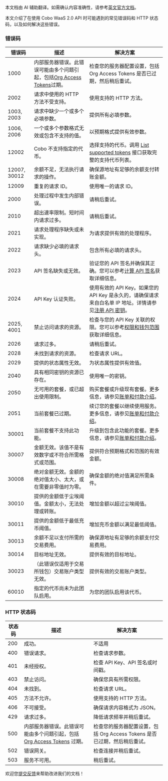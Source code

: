 <Note>本文档由 AI 辅助翻译。如需确认内容准确性，请参考[英文官方文档](https://www.cobo.com/developers/v2/guides/overview/introduction)。</Note>

本文介绍了在使用 Cobo WaaS 2.0 API 时可能遇到的常见错误码和 HTTP 状态码，以及如何解决这些错误。

### 错误码

| 错误码      | 描述                                                                                         | 解决方案                                                                                                                      |
|---------------------|---------------------------------------------------------------------------------------------------------|-----------------------------------------------------------------------------------------------------------------------------------|
| 1000                | 内部服务器错误。此错误可能由多个问题引起，包括[Org Access Tokens](/v2/apps/org-access-tokens)过期。 | 检查您的服务器配置设置，包括 Org Access Tokens 是否已过期，然后稍后重试。   |
| 2002                | 请求中使用的 HTTP 方法不受支持。                                                   | 使用支持的 HTTP 方法。                                                                                  |
| 1003, 2003                | 请求中缺少一个或多个必填参数。                                                         | 提供所有必填参数。                                                                                                  |
| 1006, 2006                | 一个或多个参数格式无效或包含不支持的值。                          | 以预期格式提供有效参数。                                                                                  |
| 12002          | Cobo 不支持指定的代币。                                                     | 选择支持的代币。调用 [List supported tokens](/v2/api-references/wallets/list-supported-tokens) 接口获取完整的支持代币列表。          |
| 12007, 30012        | 余额不足，无法执行请求的操作。                                                 | 确保源地址有足够的余额支付转账金额。                                                 |
| 12009          | 重复的请求 ID。                                       | 使用唯一的请求 ID。                                     |
| 2000                | 处理过程中发生内部错误。                                                              | 请稍后重试。                                                                                                           |
| 2010                | 超出速率限制。短时间内请求过多。                                                  | 请稍后重试。                                                                                                           |
| 2021                | 请求处理程序缺失或未实现。                                                      | 为请求提供有效的处理程序。                                                                                          |
| 2022                | 请求缺少必填的请求头。                                                                | 包含所有必填的请求头。                                                                                                     |
| 2023                | API 签名缺失或无效。                                                                                      | 验证您的 API 签名并确保其正确。您可以参考[计算 API 签名](/v2/guides/overview/cobo-auth#calculate-the-api-signature)获取详细信息。                                                                                   |
| 2024                | API Key 认证失败。                                                                          | 使用有效的 API Key。如果您的 API Key 是永久的，请确保请求来自白名单 IP 地址。详情请参见[注册 API 密钥](https://manuals.cobo.com/cn/portal/developer-console/create-api-key)。 |
| 2025, 4001                | 禁止访问请求的资源。                                                             | 检查与您的 API Key 关联的权限。您可以参考[权限和钱包范围](/v2/guides/overview/permissions-and-scopes)获取详细信息。                                                                               |
| 2026                | 请求过多。                                                                                      | 请稍后重试。                                                                                                           |
| 2028                | 未找到请求的资源。                                                                   | 检查请求 URL。                                                                                                            |
| 2029                | 提供的状态属性无效。                                                                | 为状态属性提供有效值。                                                                                    |
| 2040                | 具有相同密钥的资源已存在。                                                            | 使用唯一的密钥。                                                                                                                 |
| 2050                | 无可用的套餐，或已超出使用限制。                                            | 购买套餐或升级现有套餐。更多信息，请参见[账单和付款介绍](https://manuals.cobo.com/cn/portal/bills-and-payments/introduction)。 |
| 2051           | 当前套餐已过期。                                                             | 续订您的套餐以继续使用服务。更多信息，请参见[账单和付款介绍](https://manuals.cobo.com/cn/portal/bills-and-payments/introduction)。                                              |
| 30001          | 当前套餐不支持此功能。                                           | 升级到包含此功能的套餐。更多信息，请参见[账单和付款介绍](https://manuals.cobo.com/cn/portal/bills-and-payments/introduction)。                   |
| 30007               | 金额无效。该值不是有效数字或不符合所需格式或范围。          | 提供符合预期格式和范围的有效金额。                                                                 |
| 30008               | 绝对金额无效。金额的绝对值太小、太大，或在需要非零值时为零。 | 确保金额的绝对值满足所需条件。                                                           |
| 30010               | 提供的金额低于尘埃阈值。金额太小，无法处理或转账。         | 增加金额以超过尘埃阈值。                                     |
| 30011               | 提供的金额低于最低充币阈值。                      | 增加充币金额以满足最低阈值。                |
| 30013               | 余额不足以支付所需的交易费用。                             | 确保源地址有足够的余额支付交易费用。                                       |
| 30014               | 目标地址无效。                                                    | 提供有效的目标地址。                                                                                |
| 30023               | （此错误仅适用于交易所钱包）交易账户类型无效。                                                                           | 提供有效的交易账户类型。                                                                      |
| 60010          | 指定的代币尚未为此团队启用。                                   | 为您的团队启用该代币。                    |



### HTTP 状态码

| 状态码 | 描述        | 解决方案                                    |
| --------------- | ---------------------- | ----------------------------------------------- |
| 200             | 成功。                    | 不适用              |
| 400             | 错误请求。           | 检查请求参数。                   |
| 401             | 未经授权。          | 检查 API Key、API 签名或时间戳。 |
| 403             | 禁止访问。             | 确保您具有所需权限。       |
| 404             | 未找到。             | 检查请求 URL。                           |
| 405             | 方法不允许。    | 使用支持的 HTTP 方法。                    |
| 406             | 不可接受。        | 确保请求内容格式为 JSON。      |
| 429             | 请求过多。     | 降低请求频率并稍后重试。   |
| 500             | 内部服务器错误。此错误可能由多个问题引起，包括 [Org Access Tokens](/v2/apps/org-access-tokens) 过期。 | 检查您的服务器配置设置，包括 Org Access Tokens 是否已过期，然后稍后重试。                              |
| 502             | 错误网关。           | 检查连接并稍后重试。     |
| 503             | 服务不可用。   | 稍后重试。                                |

<Tip>欢迎您[提交反馈](https://forms.zohopublic.com/cobo/form/DocumentFeedbackForm/formperma/QvLOhxJv1_JMsJ-1dleZ8Itb_7rzN-LtgvsDdxosoVI)来帮助改进我们的文档！</Tip>
